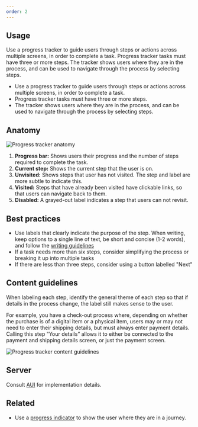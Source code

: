 ```yaml
---
order: 2
---
```


## Usage

Use a progress tracker to guide users through steps or actions across multiple screens, in order to complete a task. Progress tracker tasks must have three or more steps. The tracker shows users where they are in the process, and can be used to navigate through the process by selecting steps.

- Use a progress tracker to guide users through steps or actions across multiple screens, in order to complete a task.
- Progress tracker tasks must have three or more steps.
- The tracker shows users where they are in the process, and can be used to navigate through the process by selecting steps.

## Anatomy

![Progress tracker anatomy](images/progress-tracker-anatomy.png)

1. **Progress bar:** Shows users their progress and the number of steps required to complete the task.
2. **Current step:** Shows the current step that the user is on.
3. **Unvisited:** Shows steps that user has not visited. The step and label are more subtle to indicate this.
4. **Visited:** Steps that have already been visited have clickable links, so that users can navigate back to them.
5. **Disabled:** A grayed-out label indicates a step that users can not revisit.

## Best practices

- Use labels that clearly indicate the purpose of the step. When writing, keep options to a single line of text, be short and concise (1-2 words), and follow the [writing guidelines](/content/writing-style)
- If a task needs more than six steps, consider simplifying the process or breaking it up into multiple tasks
- If there are less than three steps, consider using a button labelled "Next"

## Content guidelines

When labeling each step, identify the general theme of each step so that if details in the process change, the label still makes sense to the user.

For example, you have a check-out process where, depending on whether the purchase is of a digital item or a physical item, users may or may not need to enter their shipping details, but must always enter payment details. Calling this step "Your details” allows it to either be connected to the payment and shipping details screen, or just the payment screen.

![Progress tracker content guidelines](images/progress-tracker-content-guidelines.png)

## Server

Consult [AUI](https://docs.atlassian.com/aui/latest/docs/progress-tracker.html) for implementation details.

## Related

- Use a [progress indicator](/components/progress-indicator) to show the user where they are in a journey.
